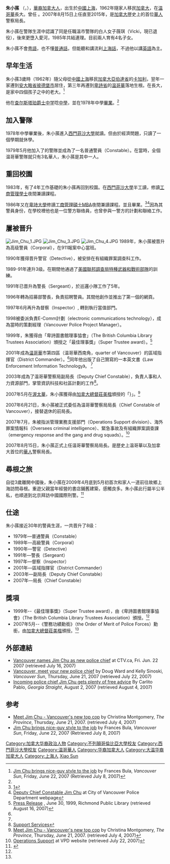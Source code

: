 {{Infobox officeholder
| image = Jim Chu.jpg
| imagesize = 
| honorific-prefix    =警察局長
| name                =Jim Chu
| honorific-suffix    =
| caption             =
| order               =
| office              =第30任[[温哥華|温哥華]]{{le|警察局長|Chief of police}}
| term_start          =2007年8月14日
| term_end            =2015年
| deputy chief constables =Bob Rich,<br /> Steve Sweeney,<br /> Doug LePard,<br /> Bob Rolls
| predecessor         ={{le|傑米·葛理翰|Jamie Graham}}
| successor           =亞當·帕默（Adam Palmer）
| birth_date          = 1959年
| birth_place         ={{CHN}}[[上海|上海]]
| death_date          =
| death_place         =
| nationality         ={{CAN}}
| party               =
| spouse              =薇琪·朱（Vicki Chu）
| relations           =
| children            =4
| residence           =[[温哥華|温哥華]]
| alma_mater          =[[西門菲沙大學|西門菲沙大學]]
| occupation          =[[警察|警察]]
| profession          =
| religion            =
| signature           =
| website             =
| footnotes           =
}}
'''朱小蓀'''{{le|O.O.M.|Order of Merit of the Police Forces}} （{{lang-en|Jim Chu}}，{{bd|1959年|}}），[[加拿大華人|華裔加拿大人]]，出生於[[中國|中國]][[上海|上海]]，1962年隨家人移民[[加拿大|加拿大]]，在[[温哥華|温哥華]]長大。曾任{{le|温哥華警察局|Vancouver Police Department}}{{le|警察局長|Chief of police|局長}} 。2007年8月15日上任直至2015年，是[[加拿大|加拿大]]歴史上的首位[[華人|華人]]警察局長。

朱小蓀在警隊生涯中認識了同是任職溫市警隊的白人女子薇琪（Vicki，現已退役），後來更墮入愛河，1985年共結連理。目前兩人育有4名子女。

朱小蓀不會[[粤語|粤語]]，也不懂[[普通話|普通話]]，但能聽和講流利[[上海話|上海話]]，不過他以講[[英語|英語]]為主。

==早年生活==
朱小蓀3歲時（1962年）隨父母從[[中國|中國]][[上海|上海]]移民[[加拿大|加拿大]][[亞伯達省|亞伯達省]]的[[卡加利|卡加利]]，翌年一家遷到[[安大略省|安大略省]][[彼得堡_(安大略省)|彼德堡市]]居住，第三年再遷到[[卑詩省|卑詩省]]的[[温哥華|温哥華]]落地生根。在{{le|温哥華東區|East Vancouver}}長大，是家中四個孩子之中的老大。<ref name =Bula>[http://www.canada.com/vancouversun/news/westcoastnews/story.html?id=d7dbe7de-606e-44a0-8dd5-7be8cf213d07&k=4589 Jim Chu brings nice-guy style to the job] {{Wayback|url=http://www.canada.com/vancouversun/news/westcoastnews/story.html?id=d7dbe7de-606e-44a0-8dd5-7be8cf213d07&k=4589 |date=20121025181401 }} by Frances Bula, ''Vancouver Sun'', Friday, June 22, 2007 (Retrieved July 8, 2007)</ref> 

他在[[查尔斯塔珀爵士中学|查尔斯塔珀爵士中学]]唸[[中學|中學]]，並在1978年中學[[畢業|畢業]]。<ref name=Bula/>

==加入警隊==
1978年中學畢業後，朱小蓀進入[[西門菲沙大學|西門菲沙大學]]就讀。但由於經濟問題，只讀了一個學期就休學。

1979年5月他加入了{{le|温哥華警察局|Vancouver Police Department}}的警隊並成為了一名普通警員（Constable）。在當時，全個温哥華警隊就只有3名華人，朱小蓀是其中一人。

==重回校園==
1983年，有了4年工作基礎的朱小蓀再回到校園。在[[西門菲沙大學|西門菲沙大學]]半工讀，修讀[[工商管理學士|工商管理學士]]夜間兼讀課程。

1986年又在[[卑詩大學|卑詩大學]]修讀[[工商管理|工商管理]][[碩士|碩士]][[工商管理碩士|MBA]]夜間兼讀課程。並且畢業。<ref>[http://www.mingpaovan.com/Specials/News.cfm?SpecialsID=51&News=86e94130bc203e0f8de6723a0c4a602f97e66318382e4f0281c1e77b188e46&ChineseName=%E5%90%8D%E4%BA%BA%E5%90%8D%E6%A0%A1%E7%B3%BB%E5%88%97]{{dead link|date=2018年3月 |bot=InternetArchiveBot |fix-attempted=yes }}</ref><ref name=vpd>[http://vancouver.ca/police/Support/bios/JimChu.htm Deputy Chief Constable Jim Chu] {{Webarchive|url=https://archive.is/20070516004338/http://vancouver.ca/police/Support/bios/JimChu.htm |date=2007-05-16 }} at City of Vancouver Police Department webpage</ref>因為其警員身份，在學校裡他也是一位警方聯络員，也曾參與一警方的計劃和聯絡工作。

==屢被晋升==
[[File:Jim_Chu_1.JPG|thumb]]
[[File:Jim_Chu_3.JPG|thumb]]
[[File:Jim_Chu_4.JPG|thumb]]
1989年，朱小蓀被晋升為高级警員（Corporal），在911報案中心當班。

1990年獲得晋升警官（Detective），被安排在有組織罪案調查科工作。

1989-91年連升3级。在期間他通過了[[美國聯邦調查局|美國聯邦調查局]][[特種武器和戰術部隊|特種武器和戰術部隊]]的訓練。

1991年已晋升為警長（Sergeant），於巡邏小隊工作了5年。

1996年轉為招募部警長，負責招聘警員。其間他創作並推出了第一個{{le|温哥華警察局|Vancouver Police Department}}的網頁。

1997年6月再升為督察（Inspector）, 轉到執行當值部門。

1998被委派負責E-Comm計劃（electronic communications technology），成為當時的策劃經理（Vancouver Police Project Manager）。

1999年，朱獲得由「卑詩圖書館理事恊會」（The British Columbia Library Trustees Association）頒授之「最佳理事獎」（Super Trustee award）。<ref name=rpl>[http://www.yourlibrary.ca/pressreleasedb.cfm?printval=yes&searchyr=1999&lev1=4&lev2=7 Press Release] {{Wayback|url=http://www.yourlibrary.ca/pressreleasedb.cfm?printval=yes&searchyr=1999&lev1=4&lev2=7 |date=20110706213853 }}, June 30, 1999, Richmond Public Library (retrieved August 16, 2007)</ref>

2001年成為[[温哥華|温哥華]]市第四區（温哥華西南角，quarter of Vancouver）的區域指揮官（District Commander）。<ref name=vpd/>同年他出版了自己贊寫的一本英文書《Law Enforcement Information Technology》。 <ref name=vpd/>

2003年成為了温哥華警察局副局長（Deputy Chief Constable），負責人事和人力資源部門，掌管資訊科技和社區計劃的工作<ref>[https://web.archive.org/web/20060517031519/http://www.vancouver.ca/police/support/index.htm Support Services]</ref>。

2007年5月在[[渥太華|渥太華]]，朱小蓀獲得由[[加拿大總督|加拿大總督]][[莊美楷|莊美楷]]頒授的「{{le|警務功績勳銜|Order of Merit of the Police Forces}}}」。<ref name=province>[http://www.canada.com/theprovince/story.html?id=7e2017eb-1b85-4a93-a014-6127ac674e8a&k=38747 Meet Jim Chu - Vancouver's new top cop] {{Wayback|url=http://www.canada.com/theprovince/story.html?id=7e2017eb-1b85-4a93-a014-6127ac674e8a&k=38747 |date=20121025172616 }} by Christina Montgomery, ''The Province'', Thursday, June 21, 2007. (retrieved July 4, 2007)</ref>

2007年6月21日，朱小蓀被正式委任為温哥華警察局局長（Chief Constable of Vancouver），接替退休的前局長{{le|傑米·葛理翰|Jamie Graham}}。

2007年7月，朱被指派管理業務支援部門（Operations Support division）、海外罪案情報科（Oversees criminal intelligence）、緊急事故及有組織罪案調查課（emergency response and the gang and drug squads）。<ref>[http://vancouver.ca/police/OpsSupp/index.htm Operations Support] {{Wayback|url=http://vancouver.ca/police/OpsSupp/index.htm |date=20071011105541 }} at VPD website (retrieved July 22, 2007)</ref>

2007年8月15日，朱小蓀正式上任温哥華警察局局長。是歴史上温哥華以及加拿大首位的[[華人|華人]]警察局長。

==尋根之旅==
自從3歲離開中國後，朱小蓀在2009年4月底到5月初首次和家人一道前往故鄉上海訪問尋根。重遊父親當年經營的書店鋪舊建築，感觸良多。朱小蓀此行屬半公半私，也順道到北京拜訪中國國際刑警。<ref>{{Cite news |url=http://news.singtao.ca/vancouver/2009-05-28/headline1243502745d1806178.html |title=星岛日报溫哥華-上海尋根 朱小蓀訪父舊店.47年後重臨故土 順道往京探同行 |date=2009-05-28 |access-date=2009-08-10 |archive-url=https://web.archive.org/web/20090531072618/http://news.singtao.ca/vancouver/2009-05-28/headline1243502745d1806178.html |archive-date=2009-05-31 |dead-url=yes }}</ref>

==仕途==
朱小蓀接近30年的警員生涯，一共晋升了8级：
*1979年—普通警員（Constable）
*1989年—高級警員（Corporal）
*1990年—警官（Detective）
*1991年—警長（Sergeant）
*1997年—督察（Inspector）
*2001年—區域指揮官（District Commander）
*2003年—副局長（Deputy Chief Constable）
*2007年—局長（Chief Constable）

==獎項==
*1999年--《最佳理事獎》（Super Trustee award），由《卑詩圖書館理事恊會》（The British Columbia Library Trustees Association）頒授。<ref name="rpl"/>
*2007年5月--《警務功績勳銜》（the Order of Merit of Police Forces）勳銜，由[[加拿大總督|加拿大總督]][[莊美楷|莊美楷]]頒授。<ref name="province"/>

==外部連結==
* [http://www.ctv.ca/servlet/ArticleNews/story/CTVNews/20070622/vancouver_chief_070622/20070622?hub=TopStories Vancouver names Jim Chu as new police chief] {{Webarchive|url=https://archive.today/20130115095449/http://www.ctv.ca/servlet/ArticleNews/story/CTVNews/20070622/vancouver_chief_070622/20070622?hub=TopStories |date=2013-01-15 }} at CTV.ca, Fri. Jun. 22 2007 (retrieved July 16, 2007)
* [http://www.canada.com/vancouversun/story.html?id=8106b80d-0f8d-47e1-8d36-aadc3b2819c2&k=61303 Vancouver, meet your new police chief] {{Wayback|url=http://www.canada.com/vancouversun/story.html?id=8106b80d-0f8d-47e1-8d36-aadc3b2819c2&k=61303 |date=20071016213337 }} by Doug Ward and Kelly Sinoski, ''Vancouver Sun'', Thursday, June 21, 2007 (retrieved July 22, 2007)
* [http://www.straight.com/article-103876/incoming-police-chief-jim-chu-gets-plenty-of-free-advice Incoming police chief Jim Chu gets plenty of free advice] {{Wayback|url=http://www.straight.com/article-103876/incoming-police-chief-jim-chu-gets-plenty-of-free-advice |date=20190503130311 }} By Carlito Pablo, ''Georgia Straight'', August 2, 2007 (retrieved August 4, 2007)

==参考==
* [http://www.canada.com/theprovince/story.html?id=7e2017eb-1b85-4a93-a014-6127ac674e8a&k=38747 Meet Jim Chu - Vancouver's new top cop] {{Wayback|url=http://www.canada.com/theprovince/story.html?id=7e2017eb-1b85-4a93-a014-6127ac674e8a&k=38747 |date=20121025172616 }} by Christina Montgomery, ''The Province'', Thursday, June 21, 2007. (retrieved July 4, 2007)
*[http://www.canada.com/vancouversun/news/westcoastnews/story.html?id=d7dbe7de-606e-44a0-8dd5-7be8cf213d07&k=4589 Jim Chu brings nice-guy style to the job] {{Wayback|url=http://www.canada.com/vancouversun/news/westcoastnews/story.html?id=d7dbe7de-606e-44a0-8dd5-7be8cf213d07&k=4589 |date=20121025181401 }} by Frances Bula, ''Vancouver Sun'', Friday, June 22, 2007 (Retrieved July 8, 2007)
{{reflist}}

{{start}}
{{s-civ|pol}}
{{s-bef|before={{le|傑米·葛理翰|Jamie Graham}}}} 
{{s-ttl|title=[[温哥華|温哥華]]{{le|警察局長|Chief of police}}|years=2007-2015 }}
{{s-aft|after=亞當·帕默（Adam Palmer）}}
{{end}}

{{Authority control}}
{{DEFAULTSORT:Chu, Xiao Sun}}
[[Category:加拿大华裔政治人物|Category:加拿大华裔政治人物]]
[[Category:不列顛哥倫比亞大學校友|Category:不列顛哥倫比亞大學校友]]
[[Category:西門菲沙大學校友|Category:西門菲沙大學校友]]
[[Category:温哥華人|Category:温哥華人]]
[[Category:华裔加拿大人|Category:华裔加拿大人]]
[[Category:大温华裔加拿大人|Category:大温华裔加拿大人]]
[[Category:上海人|Category:上海人]]
[[Category:朱姓|Xiao Sun]]